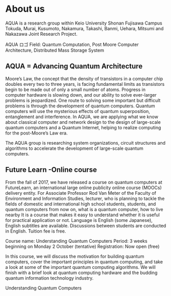 # About us
AQUA is a research group within Keio University Shonan Fujisawa Campus Tokuda, Murai, Kusumoto, Nakamura, Takashi, Banmi, Uehara, Mitsumi and Nakazawa Joint Research Project.

AQUA ロゴ
Field: Quantum Computation, Post Moore Computer Architecture, Distributed Mass Storage System

## AQUA = Advancing Quantum Architecture
Moore’s Law, the concept that the density of transistors in a computer chip doubles every two to three years, is facing fundamental limits as transistors begin to be made out of only a small number of atoms. Progress in computer hardware is slowing down, and our ability to solve ever-larger problems is jeopardized. One route to solving some important but difficult problems is through the development of quantum computers. Quantum computers will use the mysterious effects of quantum superposition, entanglement and interference. In AQUA, we are applying what we know about classical computer and network design to the design of large-scale quantum computers and a Quantum Internet, helping to realize computing for the post-Moore’s Law era.

The AQUA group is researching system organizations, circuit structures and algorithms to accelerate the development of large-scale quantum computers.

## Future Learn -Online course
From the fall of 2017, we have released a course on quantum computers at FutureLearn, an international large online publicity online course (MOOCs) delivery entity. For Associate Professor Rod Van Meter of the Faculty of Environment and Information Studies, lecturer, who is planning to tackle the fields of domestic and international high school students, students, and quantum computers from now on, what is a quantum computer, how to live nearby It is a course that makes it easy to understand whether it is useful for practical application or not. Language is English (some Japanese), English subtitles are available. Discussions between students are conducted in English. Tuition fee is free.

Course name: Understanding Quantum Computers
Period: 3 weeks beginning on Monday 2 October (tentative)
Registration: Now open (free)

In this course, we will discuss the motivation for building quantum computers, cover the important principles in quantum computing, and take a look at some of the important quantum computing algorithms. We will finish with a brief look at quantum computing hardware and the budding quantum information technology industry.

Understanding Quantum Computers
